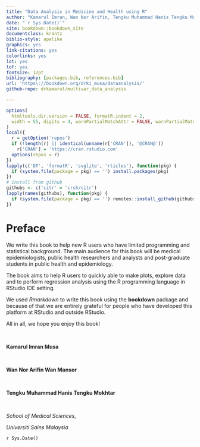 ```yaml
---
title: "Data Analysis in Medicine and Health using R"
author: "Kamarul Imran, Wan Nor Arifin, Tengku Muhammad Hanis Tengku Mukhtar"
date: "`r Sys.Date()`"
site: bookdown::bookdown_site
documentclass: krantz
biblio-style: apalike
graphics: yes
link-citations: yes
colorlinks: yes
lot: yes
lof: yes
fontsize: 12pt
bibliography: [packages.bib, references.bib]
url: 'https\://bookdown.org/drki_musa/dataanalysis/'
github-repo: drkamarul/multivar_data_analysis 

---
```



<!-- ```{r setup, include=FALSE} -->
<!-- knitr::opts_chunk$set(echo = TRUE, strip.white = TRUE, message = FALSE, error = FALSE) -->
<!-- knitr::opts_chunk$set(out.width = "70%", out.extra = "keepaspectratio", fig.asp = 1, fig.align = "center") -->
<!-- #knitr::opts_chunk$set(out.width = "70%", fig.align = "center") -->
<!-- ``` -->


```r
options(
  htmltools.dir.version = FALSE, formatR.indent = 2,
  width = 55, digits = 4, warnPartialMatchAttr = FALSE, warnPartialMatchDollar = FALSE
)
local({
  r = getOption('repos')
  if (!length(r) || identical(unname(r['CRAN']), '@CRAN@'))
    r['CRAN'] = 'https://cran.rstudio.com' 
  options(repos = r)
})
lapply(c('DT', 'formatR', 'svglite', 'rticles'), function(pkg) {
  if (system.file(package = pkg) == '') install.packages(pkg)
})
# install from github
githubs <- c('citr' = 'crsh/citr')
lapply(names(githubs), function(pkg) {
  if (system.file(package = pkg) == '') remotes::install_github(githubs[pkg], upgrade = FALSE)
})
```

# Preface {-}

We write this book to help new R users who have limited programming and statistical background. The main audience for this book will be medical epidemiologists, public health researchers and analysts and post-graduate students in public health and epidemiology. 

The book aims to help R users to quickly able to make plots, explore data and to perform regression analysis using the R programming language in RStudio IDE setting.

We used *Rmarkdown* to write this book using the **bookdown** package and because of that we are entirely grateful for people who have developed this platform at RStudio and outside RStudio. 

All in all, we hope you enjoy this book!


<p>&nbsp;</p>


**Kamarul Imran Musa**


<p>&nbsp;</p>

**Wan Nor Arifin Wan Mansor**

<p>&nbsp;</p>

**Tengku Muhammad Hanis Tengku Mokhtar**

<p>&nbsp;</p>

*School of Medical Sciences,* 

*Universiti Sains Malaysia*

`r Sys.Date()`


